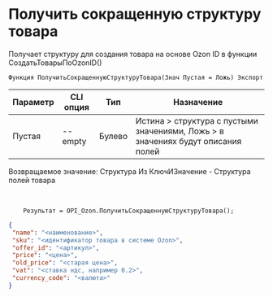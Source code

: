 ﻿---
sidebar_position: 21
---


# Получить сокращенную структуру товара
 Получает структуру для создания товара на основе Ozon ID в функции СоздатьТоварыПоOzonID()



`Функция ПолучитьСокращеннуюСтруктуруТовара(Знач Пустая = Ложь) Экспорт`

  | Параметр | CLI опция | Тип | Назначение |
  |-|-|-|-|
  | Пустая | --empty | Булево | Истина > структура с пустыми значениями, Ложь > в значениях будут описания полей |

  
  Возвращаемое значение:   Структура Из КлючИЗначение - Структура полей товара

<br/>




```bsl title="Пример кода"
    Результат = OPI_Ozon.ПолучитьСокращеннуюСтруктуруТовара();
```
    



```json title="Результат"
{
 "name": "<наименование>",
 "sku": "<идентификатор товара в системе Ozon>",
 "offer_id": "<артикул>",
 "price": "<цена>",
 "old_price": "<старая цена>",
 "vat": "<ставка ндс, например 0.2>",
 "currency_code": "<валюта>"
}
```

